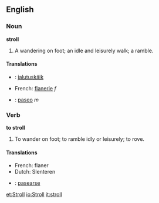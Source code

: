 ==English==

===Noun===

'''stroll'''

#A wandering on foot; an idle and leisurely walk; a ramble.

====Translations====
* {{et}}: [[jalutuskäik]]
*French: [[flanerie]] ''f''
* {{es}}: [[paseo]] ''m''

===Verb===

'''to stroll'''

#To wander on foot; to ramble idly or leisurely; to rove.

====Translations====
*French: flaner
*Dutch: Slenteren
* {{es}}: [[pasearse]]

[[et:Stroll]]
[[io:Stroll]]
[[it:stroll]]